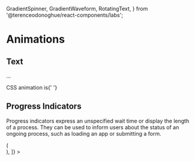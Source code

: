 
  GradientSpinner,
  GradientWaveform,
  RotatingText,
} from '@terenceodonoghue/react-components/labs';

<Meta title="Components/Labs/Animations" />

# Animations

## Text

...

<Canvas>
  <Story name="Text">
    <p style={{ fontSize: '36px', fontWeight: 'bold' }}>
      CSS animation is{' '}
      <RotatingText
        words={[
          { content: 'awesome.', color: '#E74C3C' },
          { content: 'beautiful.', color: '#8E44AD' },
          { content: 'creative.', color: '#3498DB' },
          { content: 'fabulous.', color: '#2ECC71' },
          { content: 'interesting.', color: '#F1C40F' },
        ]}
      />
    </p>
  </Story>
</Canvas>

## Progress Indicators

Progress indicators express an unspecified wait time or display the length of a process. They can be used to inform users about the status of an ongoing process, such as loading an app or submitting a form.

<Canvas>
  <Story
    name="ProgressIndicators"
    decorators={[
      (Story) => (
        <div
          style={{
            display: 'flex',
            justifyContent: 'center',
            gap: 92,
            margin: '72px 0',
          }}
        >
          <Story />
        </div>
      ),
    ]}
  >
    <GradientSpinner />
    <GradientWaveform />
  </Story>
</Canvas>
